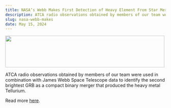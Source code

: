 ```yaml
---
title: NASA’s Webb Makes First Detection of Heavy Element From Star Merger &%& https://www.nasa.gov/wp-content/uploads/2023/10/webb-stsci-01hawergs3j80eb4nmeff4s3t3.png?resize=2000,1236
description: ATCA radio observations obtained by members of our team were used in combination with James Webb Space Telescope data to identify the second brightest GRB as a compact binary merger that produced the heavy metal Tellurium. 
slug: nasa-webb-makes
date: May 15, 2024
---
```


<div className='w-full flex justify-center'>
<img className='border-solid border-white border-2 mb-3 self-center' src='https://www.nasa.gov/wp-content/uploads/2023/10/webb-stsci-01hawergs3j80eb4nmeff4s3t3.png?resize=2000,1236' height="100" width="500"></img>
</div>

ATCA radio observations obtained by members of our team were used in combination with James Webb Space Telescope data to identify the second brightest GRB as a compact binary merger that produced the heavy metal Tellurium. 

Read more [here](https://www.nasa.gov/missions/webb/nasas-webb-makes-first-detection-of-heavy-element-from-star-merger/).
